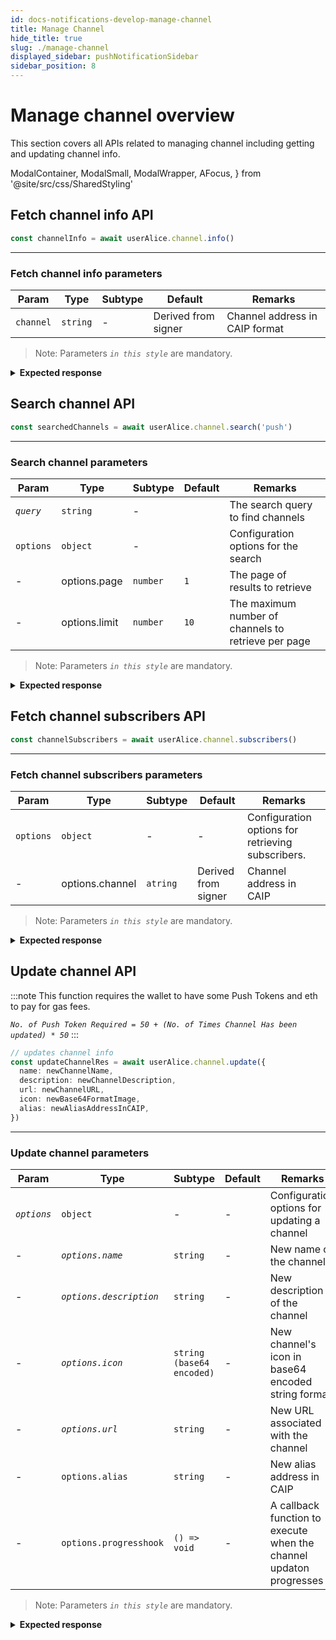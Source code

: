 ```yaml
---
id: docs-notifications-develop-manage-channel
title: Manage Channel
hide_title: true
slug: ./manage-channel
displayed_sidebar: pushNotificationSidebar
sidebar_position: 8
---
```


# Manage channel overview

This section covers all APIs related to managing channel including getting and updating channel info.

<head>
  <title>Manage Channel | Push Notifications | Push Documentation</title>
</head>

  ModalContainer,
  ModalSmall,
  ModalWrapper,
  AFocus,
} from '@site/src/css/SharedStyling'

## Fetch channel info API

<Tabs className="codetabs" groupId="code-examples">
  <TabItem value="js" attributes={{className: "codetab js"}} default>

```typescript
const channelInfo = await userAlice.channel.info()
```

  </TabItem>
</Tabs>

---

### Fetch channel info parameters

| Param     | Type     | Subtype | Default             | Remarks                        |
| --------- | -------- | ------- | ------------------- | ------------------------------ |
| `channel` | `string` | -       | Derived from signer | Channel address in CAIP format |

> Note: Parameters _`in this style`_ are mandatory.

<details>
  <summary><b>Expected response</b></summary>

```typescript
{
  id: 23,
  channel: '0xD8634C39BBFd4033c0d3289C4515275102423681',
  ipfshash: 'QmVaY4HQaorrMhKo1sHk7FM1B8Xi1JnT3DvJbG9Xv7VeLZ',
  name: 'Updated Name',
  info: 'Testing new description',
  url: 'https://google.com',
  icon: 'https://gateway.ipfs.io/ipfs/bafybeib76bmkscu6efwawi2tkltdgthwrpny2ok7lur7nltffgydiq7ruy/QmVaY4HQaorrMhKo1sHk7FM1B8Xi1JnT3DvJbG9Xv7VeLZ',
  processed: 1,
  attempts: 0,
  alias_address: 'NULL',
  alias_blockchain_id: 'NULL',
  is_alias_verified: 1,
  blocked: 0,
  alias_verification_event: '{"aliasAddress": "eip155:420:0xD8634C39BBFd4033c0d3289C4515275102423681", "aliasBlockchainId": "420"}',
  activation_status: 1,
  verified_status: 0,
  subgraph_details: null,
  counter: null,
  timestamp: '2023-10-04T11:53:09.000Z',
  subgraph_attempts: 0,
  channel_settings: '[]',
  subscriber_count: 0
}
```

</details>

## Search channel API

<Tabs className="codetabs" groupId="code-examples">
  <TabItem value="js" attributes={{className: "codetab js"}} default>

```typescript
const searchedChannels = await userAlice.channel.search('push')
```

  </TabItem>
</Tabs>

---

### Search channel parameters

| Param     | Type          | Subtype  | Default | Remarks                                             |
| --------- | ------------- | -------- | ------- | --------------------------------------------------- |
| _`query`_ | `string`      | -        |         | The search query to find channels                   |
| `options` | `object`      | -        |         | Configuration options for the search                |
| -         | options.page  | `number` | `1`     | The page of results to retrieve                     |
| -         | options.limit | `number` | `10`    | The maximum number of channels to retrieve per page |

> Note: Parameters _`in this style`_ are mandatory.

<details>
  <summary><b>Expected response</b></summary>

```typescript
;[
  {
    id: 2,
    channel: '0x74415Bc4C4Bf4Baecc2DD372426F0a1D016Fa924',
    ipfshash: 'QmSbRT16JVF922yAB26YxWFD6DmGsnSHm8VBrGUQnXTS74',
    name: 'Ethereum Push Notification Service',
    info: 'The channel provides useful information, notifications, etc to all the users of the EPNS platform. While not recommended, you can unsubcribe if you want to.',
    url: 'https://epns.io/',
    icon: 'https://gateway.ipfs.io/ipfs/bafybeihwgapkthxi6udojr7soqetk5xx22bdy56uupivcwkriaiqzwlyiu/QmSbRT16JVF922yAB26YxWFD6DmGsnSHm8VBrGUQnXTS74',
    processed: 1,
    attempts: 0,
    alias_address: 'NULL',
    alias_blockchain_id: 'NULL',
    is_alias_verified: 0,
    blocked: 0,
    alias_verification_event: null,
    activation_status: 1,
    verified_status: 0,
    subgraph_details: null,
    counter: null,
    timestamp: '2022-12-12T05:17:02.000Z',
    subgraph_attempts: 0,
    channel_settings: null,
    subscriber_count: 11,
  },
  {
    id: 96,
    channel: '0x18C0Ab0809589c423Ac9eb42897258757b6b3d3d',
    ipfshash: 'QmYo8ABBk3tj3g6FRiLkoJNFRedm7JVk6iiVWTRdeEmRmy',
    name: 'test with push',
    info: 'test with push',
    url: 'https://push.org',
    icon: 'https://gateway.ipfs.io/ipfs/bafybeicsksoatvksk4xazftcehg6sodevkgzkzuuvoz3htzt7ejskbdu2y/QmYo8ABBk3tj3g6FRiLkoJNFRedm7JVk6iiVWTRdeEmRmy',
    processed: 1,
    attempts: 0,
    alias_address: 'NULL',
    alias_blockchain_id: 'NULL',
    is_alias_verified: 0,
    blocked: 0,
    alias_verification_event: null,
    activation_status: 1,
    verified_status: 0,
    subgraph_details: null,
    counter: null,
    timestamp: '2023-01-10T04:42:26.000Z',
    subgraph_attempts: 0,
    channel_settings: null,
    subscriber_count: 0,
  },
]
```

</details>

## Fetch channel subscribers API

<Tabs className="codetabs" groupId="code-examples">
  <TabItem value="js" attributes={{className: "codetab js"}} default>

```typescript
const channelSubscribers = await userAlice.channel.subscribers()
```

  </TabItem>
</Tabs>

---

### Fetch channel subscribers parameters

| Param     | Type            | Subtype  | Default             | Remarks                                           |
| --------- | --------------- | -------- | ------------------- | ------------------------------------------------- |
| `options` | `object`        | -        | -                   | Configuration options for retrieving subscribers. |
| -         | options.channel | `atring` | Derived from signer | Channel address in CAIP                           |

> Note: Parameters _`in this style`_ are mandatory.

<details>
  <summary><b>Expected response</b></summary>

```typescript
// PushAPI.channels.getSubscribers | Response - 200 OK
{
    "itemcount": 10,
    "subscribers": [
        "0x1d4f52775344f9a32093af0ccd03a4fb6dac8e30",
        "0x28d615edd8404f8ca1e0271a0b5a48171589921a",
        "0x4352639b99689069f9b0b847eee349c3c1b0706c",
        "0x50029e62540537045bcfd3d320483865344edb33",
        "0x5ac9e6205eaca2bbba6ef716fd9aabd76326eeee",
        "0x778d3206374f8ac265728e18e3fe2ae6b93e4ce4",
        "0xa44f2994750cf774eab05751d90ade4dedabe7fe",
        "0xbcfb7da1dcf40e8cfb331683bb7d6f4eba091b08",
        "0xcf5dbf241fc65a5af56c95101ac4e9ec2c57d941",
        "0xd8634c39bbfd4033c0d3289c4515275102423681"
    ]
}
```

</details>

## Update channel API

:::note
This function requires the wallet to have some Push Tokens and eth to pay for gas fees.

_`No. of Push Token Required = 50 + (No. of Times Channel Has been updated) * 50`_
:::

<Tabs className="codetabs" groupId="code-examples">
  <TabItem value="js" attributes={{className: "codetab js"}} default>

```typescript
// updates channel info
const updateChannelRes = await userAlice.channel.update({
  name: newChannelName,
  description: newChannelDescription,
  url: newChannelURL,
  icon: newBase64FormatImage,
  alias: newAliasAddressInCAIP,
})
```

  </TabItem>
</Tabs>

---

### Update channel parameters

| Param       | Type                    | Subtype                   | Default | Remarks                                                            |
| ----------- | ----------------------- | ------------------------- | ------- | ------------------------------------------------------------------ |
| _`options`_ | `object`                | -                         | -       | Configuration options for updating a channel                       |
| -           | _`options.name`_        | `string`                  | -       | New name of the channel                                            |
| -           | _`options.description`_ | `string`                  | -       | New description of the channel                                     |
| -           | _`options.icon`_        | `string (base64 encoded)` | -       | New channel's icon in base64 encoded string format                 |
| -           | _`options.url`_         | `string`                  | -       | New URL associated with the channel                                |
| -           | `options.alias`         | `string`                  | -       | New alias address in CAIP                                          |
| -           | `options.progresshook`  | `() => void`              | -       | A callback function to execute when the channel updaton progresses |

> Note: Parameters _`in this style`_ are mandatory.

<details>
  <summary><b>Expected response</b></summary>

```typescript
{
  transactionHash: '0xf5056d382f209b5a7bcbf08d69c80dd13079467ba38413da8ca065a45f901a32'
}
```

</details>
